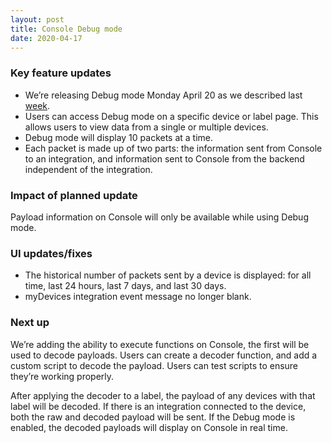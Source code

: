 ```yaml
---
layout: post
title: Console Debug mode
date: 2020-04-17
---
```


### Key feature updates

- We’re releasing Debug mode Monday April 20 as we described last
  [week](https://engineering.helium.com/2020/04/10/console-updates.html).
- Users can access Debug mode on a specific device or label page. This allows users to view data
  from a single or multiple devices.
- Debug mode will display 10 packets at a time.
- Each packet is made up of two parts: the information sent from Console to an integration, and
  information sent to Console from the backend independent of the integration.

<!--truncate-->

### Impact of planned update

Payload information on Console will only be available while using Debug mode.

### UI updates/fixes

- The historical number of packets sent by a device is displayed: for all time, last 24 hours, last
  7 days, and last 30 days.
- myDevices integration event message no longer blank.

### Next up

We’re adding the ability to execute functions on Console, the first will be used to decode payloads.
Users can create a decoder function, and add a custom script to decode the payload. Users can test
scripts to ensure they’re working properly.

After applying the decoder to a label, the payload of any devices with that label will be decoded.
If there is an integration connected to the device, both the raw and decoded payload will be sent.
If the Debug mode is enabled, the decoded payloads will display on Console in real time.
